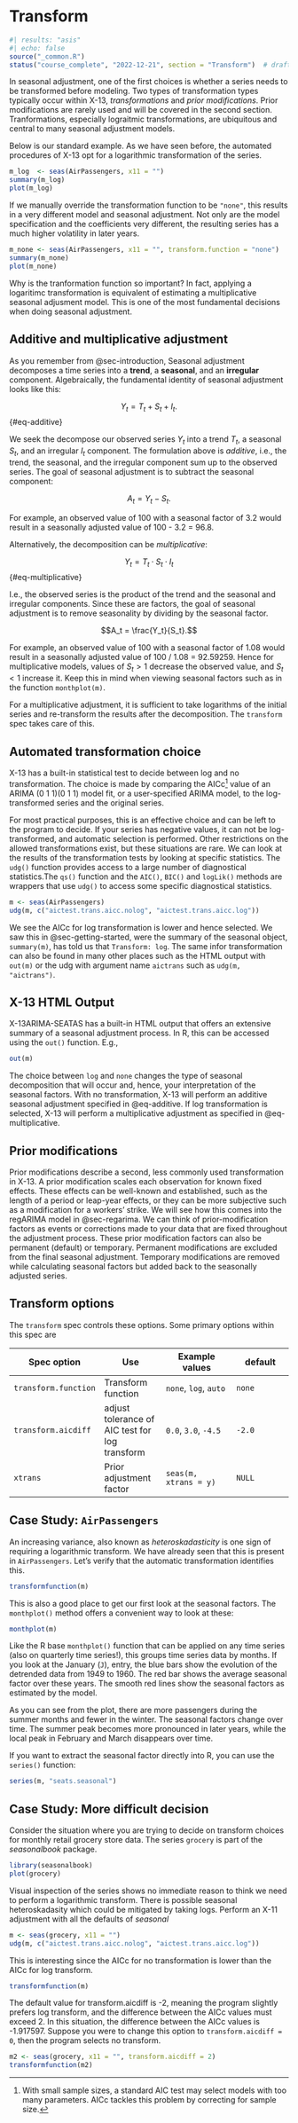 # Transform {#sec-transform}

```r
#| results: "asis"
#| echo: false
source("_common.R")
status("course_complete", "2022-12-21", section = "Transform")  # drafting, polishing, complete
```

```{=html}
<!--
-   Discuss multiplicative vs additive adjustment

-   How to use the transform spec

- Transform is a nice way to introduce automatic model testing. Easy to see the decision made. 

-   This is our first chance to mention the idea of test first then hard-code in production

-   Case Study idea: Decide between log vs non-log transformation
 -->
```

In seasonal adjustment, one of the first choices is whether a series needs to be transformed before modeling.
Two types of transformation types typically occur within X-13, *transformations* and *prior modifications*. Prior modifications are rarely used and will be covered in the second section. Tranformations, especially lograitmic transformations, are ubiquitous and central to many seasonal adjustment models.

Below is our standard example. As we have seen before, the automated procedures of X-13 opt for a logarithmic transformation of the series.

```r
m_log  <- seas(AirPassengers, x11 = "")
summary(m_log)
plot(m_log)
```

If we manually override the transformation function to be `"none"`, this results in a very different model and seasonal adjustment. Not only are the model specification and the coefficients very different, the resulting series has a much higher volatility in later years.

```r
m_none <- seas(AirPassengers, x11 = "", transform.function = "none")
summary(m_none)
plot(m_none)
```
Why is the tranformation function so important?
In fact, applying a logaritimc transformation is equivalent of estimating a multiplicative seasonal adjusment model. This is one of the most fundamental decisions when doing seasonal adjustment.


## Additive and multiplicative adjustment {#sec-additive-and-multiplicative-adjustment}


As you remember from @sec-introduction, Seasonal adjustment decomposes a time series into a **trend**, a **seasonal**, and an **irregular** component.
Algebraically, the fundamental identity of seasonal adjustment looks like this:

$$Y_t = T_t + S_t + I_t.$$ {#eq-additive}

We seek the decompose our observed series $Y_t$ into a trend $T_t$, a seasonal $S_t$, and an irregular $I_t$ component.
The formulation above is *additive*, i.e., the trend, the seasonal, and the irregular component sum up to the observed series.
The goal of seasonal adjustment is to subtract the seasonal component:

$$A_t = Y_t - S_t.$$

For example, an observed value of 100 with a seasonal factor of 3.2 would result in a seasonally adjusted value of 100 - 3.2 = 96.8.

Alternatively, the decomposition can be *multiplicative*:

$$Y_t = T_t \cdot S_t \cdot I_t$$ {#eq-multiplicative}

I.e., the observed series is the product of the trend and the seasonal and irregular components.
Since these are factors, the goal of seasonal adjustment is to remove seasonality by dividing by the seasonal factor.

$$A_t = \frac{Y_t}{S_t}.$$

For example, an observed value of 100 with a seasonal factor of 1.08 would result in a seasonally adjusted value of 100 / 1.08 = 92.59259.
Hence for multiplicative models, values of $S_t > 1$ decrease the observed value, and $S_t < 1$ increase it.
Keep this in mind when viewing seasonal factors such as in the function `monthplot(m)`.

For a multiplicative adjustment, it is sufficient to take logarithms of the initial series and re-transform the results after the decomposition.
The `transform` spec takes care of this.

## Automated transformation choice

X-13 has a built-in statistical test to decide between log and no transformation.
The choice is made by comparing the AICc[^22-transform-1] value of an ARIMA (0 1 1)(0 1 1) model fit, or a user-specified ARIMA model, to the log-transformed series and the original series.

[^22-transform-1]: With small sample sizes, a standard AIC test may select models with too many parameters.
    AICc tackles this problem by correcting for sample size.

For most practical purposes, this is an effective choice and can be left to the program to decide.
If your series has negative values, it can not be log-transformed, and automatic selection is performed.
Other restrictions on the allowed transformations exist, but these situations are rare.
We can look at the results of the transformation tests by looking at specific statistics.
The `udg()` function provides access to a large number of diagnostical statistics.The `qs()` function and the `AIC()`, `BIC()` and `logLik()` methods are wrappers that use `udg()` to access some specific diagnostical statistics.

```r
m <- seas(AirPassengers)
udg(m, c("aictest.trans.aicc.nolog", "aictest.trans.aicc.log"))
```

We see the AICc for log transformation is lower and hence selected.
We saw this in @sec-getting-started, were the summary of the seasonal object, `summary(m)`, has told us that `Transform: log`.
The same infor transformation can also be found in many other places such as the HTML output with `out(m)` or the udg with argument name `aictrans` such as `udg(m, "aictrans")`.

::: callout-tip
## X-13 HTML Output

X-13ARIMA-SEATAS has a built-in HTML output that offers an extensive summary of a seasonal adjustment process.
In R, this can be accessed using the `out()` function.
E.g.,

```r
out(m)
```
:::

The choice between `log` and `none` changes the type of seasonal decomposition that will occur and, hence, your interpretation of the seasonal factors.
With no transformation, X-13 will perform an additive seasonal adjustment specified in @eq-additive.
If log transformation is selected, X-13 will perform a multiplicative adjustment as specified in @eq-multiplicative.



## Prior modifications

Prior modifications describe a second, less commonly used transformation in X-13.
A prior modification scales each observation for known fixed effects.
These effects can be well-known and established, such as the length of a period or leap-year effects, or they can be more subjective such as a modification for a workers' strike.
We will see how this comes into the regARIMA model in @sec-regarima.
We can think of prior-modification factors as events or corrections made to your data that are fixed throughout the adjustment process.
These prior modification factors can also be permanent (default) or temporary.
Permanent modifications are excluded from the final seasonal adjustment.
Temporary modifications are removed while calculating seasonal factors but added back to the seasonally adjusted series.


## Transform options

The `transform` spec controls these options.
Some primary options within this spec are

| Spec option          | Use                                            | Example values        | default |
|-----------------|-----------------|---------------------|-----------------|
| `transform.function` | Transform function                             | `none`, `log`, `auto` | `none`  |
| `transform.aicdiff`  | adjust tolerance of AIC test for log transform | `0.0`, `3.0`, `-4.5`  | `-2.0`  |
| `xtrans`             | Prior adjustment factor                        | `seas(m, xtrans = y)` | `NULL`  |

## Case Study: `AirPassengers`

An increasing variance, also known as *heteroskadasticity* is one sign of requiring a logarithmic transform.
We have already seen that this is present in `AirPassengers`.
Let's verify that the automatic transformation identifies this.

```r
transformfunction(m)
```

This is also a good place to get our first look at the seasonal factors.
The `monthplot()` method offers a convenient way to look at these:

```r
monthplot(m)
```

Like the R base `monthplot()` function that can be applied on any time series (also on quarterly time series!), this groups time series data by months.
If you look at the January (`J`), entry, the blue bars show the evolution of the detrended data from 1949 to 1960.
The red bar shows the average seasonal factor over these years.
The smooth red lines show the seasonal factors as estimated by the model.

As you can see from the plot, there are more passengers during the summer months and fewer in the winter.
The seasonal factors change over time.
The summer peak becomes more pronounced in later years, while the local peak in February and March disappears over time.

If you want to extract the seasonal factor directly into R, you can use the `series()` function:

``` r
series(m, "seats.seasonal")
```

## Case Study: More difficult decision

Consider the situation where you are trying to decide on transform choices for monthly retail grocery store data.
The series `grocery` is part of the *seasonalbook* package.

```r
library(seasonalbook)
plot(grocery)
```

Visual inspection of the series shows no immediate reason to think we need to perform a logarithmic transform.
There is possible seasonal heteroskadasity which could be mitigated by taking logs.
Perform an X-11 adjustment with all the defaults of *seasonal*

```r
m <- seas(grocery, x11 = "")
udg(m, c("aictest.trans.aicc.nolog", "aictest.trans.aicc.log"))
```

This is interesting since the AICc for no transformation is lower than the AICc for log transform.

```r
transformfunction(m)
```

The default value for transform.aicdiff is -2, meaning the program slightly prefers log transform, and the difference between the AICc values must exceed 2.
In this situation, the difference between the AICc values is -1.917597.
Suppose you were to change this option to `transform.aicdiff = 0`, then the program selects no transform.

```r
m2 <- seas(grocery, x11 = "", transform.aicdiff = 2)
transformfunction(m2)
```
